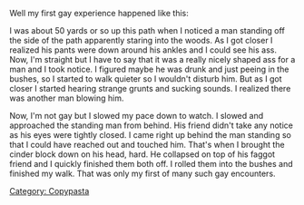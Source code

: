 Well my first gay experience happened like this:

I was about 50 yards or so up this path when I noticed a man standing off the side of the path apparently staring into the woods. As I got closer I realized his pants were down around his ankles and I could see his ass. Now, I'm straight but I have to say that it was a really nicely shaped ass for a man and I took notice. I figured maybe he was drunk and just peeing in the bushes, so I started to walk quieter so I wouldn't disturb him. But as I got closer I started hearing strange grunts and sucking sounds. I realized there was another man blowing him.

Now, I'm not gay but I slowed my pace down to watch. I slowed and approached the standing man from behind. His friend didn't take any notice as his eyes were tightly closed. I came right up behind the man standing so that I could have reached out and touched him. That's when I brought the cinder block down on his head, hard. He collapsed on top of his faggot friend and I quickly finished them both off. I rolled them into the bushes and finished my walk. That was only my first of many such gay encounters.

[[Category: Copypasta]]